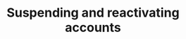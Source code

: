 ---
title: 'Suspending and reactivating accounts'
description: 'Host documentation at a /docs subdirectory'
---